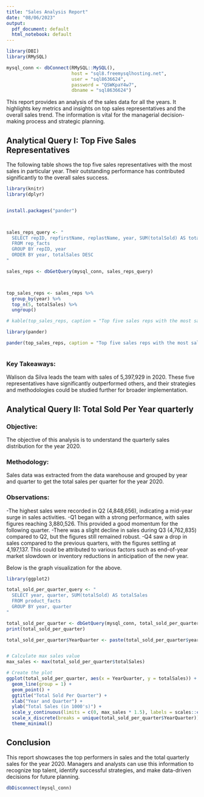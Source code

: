 ```yaml
---
title: "Sales Analysis Report"
date: "08/06/2023"
output:
  pdf_document: default
  html_notebook: default
---
```


```r
library(DBI)
library(RMySQL)

mysql_conn <- dbConnect(RMySQL::MySQL(), 
                        host = "sql8.freemysqlhosting.net", 
                        user = "sql8636624", 
                        password = "QSWKpaY4w7",
                        dbname = "sql8636624")

```





This report provides an analysis of the sales data for all the years. It highlights key metrics and insights on top sales representatives and the overall sales trend. The information is vital for the managerial decision-making process and strategic planning.

## Analytical Query I: Top Five Sales Representatives

The following table shows the top five sales representatives with the most sales in particular year. Their outstanding performance has contributed significantly to the overall sales success.

```r
library(knitr)
library(dplyr)


install.packages("pander")



sales_reps_query <- "
  SELECT repID, repfirstName, replastName, year, SUM(totalSold) AS totalSales
  FROM rep_facts
  GROUP BY repID, year
  ORDER BY year, totalSales DESC
"

sales_reps <- dbGetQuery(mysql_conn, sales_reps_query)



top_sales_reps <- sales_reps %>%
  group_by(year) %>%
  top_n(5, totalSales) %>%
  ungroup()

# kable(top_sales_reps, caption = "Top five sales reps with the most sales broken down by year.")

library(pander)

pander(top_sales_reps, caption = "Top five sales reps with the most sales broken down by year.")



```
### Key Takeaways:

Walison da Silva leads the team with sales of 5,397,929  in 2020.
These five representatives have significantly outperformed others, and their strategies and methodologies could be studied further for broader implementation.



## Analytical Query II: Total Sold Per Year quarterly

### Objective: 
The objective of this analysis is to understand the quarterly sales distribution for the year 2020.

### Methodology: 
Sales data was extracted from the data warehouse and grouped by year and quarter to get the total sales per quarter for the year 2020.

### Observations:
-The highest sales were recorded in Q2 (4,848,656), indicating a mid-year surge in sales activities.
-Q1 began with a strong performance, with sales figures reaching 3,880,526. This provided a good momentum for the following quarter.
-There was a slight decline in sales during Q3 (4,762,835) compared to Q2, but the figures still remained robust.
-Q4 saw a drop in sales compared to the previous quarters, with the figures settling at 4,197,137. This could be attributed to various factors such as end-of-year market slowdown or inventory reductions in anticipation of the new year.

Below is the graph visualization for the above.



```r
library(ggplot2)

total_sold_per_quarter_query <- "
  SELECT year, quarter, SUM(totalSold) AS totalSales
  FROM product_facts
  GROUP BY year, quarter
"

total_sold_per_quarter <- dbGetQuery(mysql_conn, total_sold_per_quarter_query)
print(total_sold_per_quarter)

total_sold_per_quarter$YearQuarter <- paste(total_sold_per_quarter$year, "Q", total_sold_per_quarter$quarter, sep="")


# Calculate max sales value
max_sales <- max(total_sold_per_quarter$totalSales)

# Create the plot
ggplot(total_sold_per_quarter, aes(x = YearQuarter, y = totalSales)) +
  geom_line(group = 1) +
  geom_point() +
  ggtitle("Total Sold Per Quarter") +
  xlab("Year and Quarter") +
  ylab("Total Sales (in 1000's)") +
  scale_y_continuous(limits = c(0, max_sales * 1.5), labels = scales::comma_format(scale = 1e-3, suffix = "K")) +
  scale_x_discrete(breaks = unique(total_sold_per_quarter$YearQuarter)) +
  theme_minimal()

```

## Conclusion

This report showcases the top performers in sales and the total quarterly sales for the year 2020. Managers and analysts can use this information to recognize top talent, identify successful strategies, and make data-driven decisions for future planning. 


```r
dbDisconnect(mysql_conn)

```

